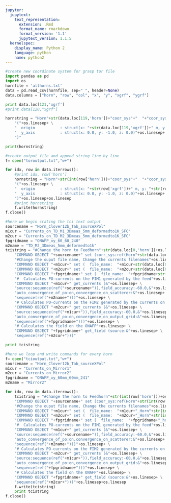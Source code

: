 ```yaml
---
jupyter:
  jupytext:
    text_representation:
      extension: .Rmd
      format_name: rmarkdown
      format_version: '1.1'
      jupytext_version: 1.1.5
  kernelspec:
    display_name: Python 2
    language: python
    name: python2
---
```


```python
#create new coordinate system for grasp tor file
import pandas as pd
import os
hornfile = 'allhorns.txt'
data = pd.read_csv(hornfile, sep=" ", header=None)
data.columns = ["horn", "row", "col", "x", "y", "xgrf", "ygrf"]

print data.loc[121,'xgrf']
#print data[120,"xgrf"]

hornstring = "Horn"+str(data.loc[119,'horn'])+"coor_sys"+"  "+"coor_sys"+os.linesep+ \
    "("+os.linesep+ \
    "  origin           : struct(x: "+str(data.loc[119,'xgrf'])+" m, y: "+str(data.loc[119,'ygrf'])+" m, z: 0.0 m),"+os.linesep+ \
    "  y_axis           : struct(x: 0.0, y: -1.0, z: 0.0)"+os.linesep+ \
    ")"

print(hornstring)
```

```python
#create output file and append string line by line
f= open("toroutput.txt","w+")

for idx, row in data.iterrows():
    #print idx, row['horn']
    hornstring = "Horn"+str(int(row['horn']))+"coor_sys"+"  "+"coor_sys"+os.linesep+ \
    "("+os.linesep+ \
    "  origin           : struct(x: "+str(row['xgrf'])+" m, y: "+str(row['ygrf'])+" m, z: 0.0 m),"+os.linesep+ \
    "  y_axis           : struct(x: 0.0, y: -1.0, z: 0.0)"+os.linesep+ \
    ")"+os.linesep+os.linesep
    #print hornstring
    f.write(hornstring)
f.close()

```

```python
#here we begin crating the tci text output
sourcename = "Horn_Clover12b_Tab_sourceXPol"
m1cur = "Currents_on_TD_M1_3Dmeas_5mm_deformedto1K_SFC"
m2cur = "Currents_on_TD_M2_3Dmeas_5mm_deformedto1K_SFC"
fpgridname = "ONAFP_xy_60_60_240"
m2name = "TD_M2_3Dmeas_5mm_deformedto1k"
tcistring = "#Change the horn to Feedhorn"+str(data.loc[0,'horn'])+os.linesep+ \
    "COMMAND OBJECT "+sourcename+" set (corr_sys:ref(Horn"+str(data.loc[0,'horn'])+"coor_sys))"+os.linesep+ \
    "#Change the ouput file name, Change the currents filenames"+os.linesep+ \
    "COMMAND OBJECT "+m1cur+" set (  file_name:  "+m1cur+str(data.loc[0,'horn'])+".cur)"+os.linesep+ \
    "COMMAND OBJECT "+m2cur+" set (  file_name:  "+m2cur+str(data.loc[0,'horn'])+".cur)"+os.linesep+ \
    "COMMAND OBJECT "+fpgridname+" set (  file_name:  "+fpgridname+str(data.loc[0,'horn'])+".cur)"+os.linesep+ \
    "#  Calculates PO-currents on the FIM1 generated by the feed"+os.linesep+ \
    "COMMAND OBJECT "+m1cur+" get_currents (&"+os.linesep+ \
    "source:sequence(ref("+sourcename+")),field_accuracy:-60.0,&"+os.linesep+ \
    "auto_convergence_of_po:on,convergence_on_scatterer:&"+os.linesep+ \
    "sequence(ref("+m2name+")))"+os.linesep+ \
    "# Calculates PO-currents on the FIM2 generated by the currents on FIM1"+os.linesep+ \
    "COMMAND OBJECT "+m2cur+" get_currents (&"+os.linesep+ \
    "source:sequence(ref("+m1cur+")),field_accuracy:-60.0,&"+os.linesep+ \
    "auto_convergence_of_po:on,convergence_on_output_grid:&"+os.linesep+ \
    "sequence(ref("+fpgridname+")))"+os.linesep+ \
    "# Calculates the field on the ONAFP"+os.linesep+ \
    "COMMAND OBJECT "+fpgridname+" get_field (source:&"+os.linesep+ \
    "sequence(ref("+m2cur+")))"

print tcistring
```

```python
#here we loop and write commands for every horn
f= open("tcioutput.txt","w+")
sourcename = "Horn_Clover12b_Tab_sourceXPol"
m1cur = "Currents_on_Mirror1"
m2cur = "Currents_on_Mirror2"
fpgridname = "ONAFP_xy_60mm_60mm_241"
m2name = "Mirror2"

for idx, row in data.iterrows():
    tcistring = "#Change the horn to Feedhorn"+str(int(row['horn']))+os.linesep+ \
    "COMMAND OBJECT "+sourcename+" set (coor_sys:ref(Horn"+str(int(row['horn']))+"coor_sys))"+os.linesep+ \
    "#Change the ouput file name, Change the currents filenames"+os.linesep+ \
    "COMMAND OBJECT "+m1cur+" set (  file_name:  "+m1cur+"_Horn"+str(int(row['horn']))+".cur)"+os.linesep+ \
    "COMMAND OBJECT "+m2cur+" set (  file_name:  "+m2cur+"_Horn"+str(int(row['horn']))+".cur)"+os.linesep+ \
    "COMMAND OBJECT "+fpgridname+" set (  file_name:  "+fpgridname+"_horn"+str(int(row['horn']))+".grd)"+os.linesep+ \
    "#  Calculates PO-currents on the FIM1 generated by the feed"+os.linesep+ \
    "COMMAND OBJECT "+m1cur+" get_currents (&"+os.linesep+ \
    "source:sequence(ref("+sourcename+")),field_accuracy:-60.0,&"+os.linesep+ \
    "auto_convergence_of_po:on,convergence_on_scatterer:&"+os.linesep+ \
    "sequence(ref("+m2name+")))"+os.linesep+ \
    "# Calculates PO-currents on the FIM2 generated by the currents on FIM1"+os.linesep+ \
    "COMMAND OBJECT "+m2cur+" get_currents (&"+os.linesep+ \
    "source:sequence(ref("+m1cur+")),field_accuracy:-60.0,&"+os.linesep+ \
    "auto_convergence_of_po:on,convergence_on_output_grid:&"+os.linesep+ \
    "sequence(ref("+fpgridname+")))"+os.linesep+ \
    "# Calculates the field on the ONAFP"+os.linesep+ \
    "COMMAND OBJECT "+fpgridname+" get_field (source:&"+os.linesep+ \
    "sequence(ref("+m2cur+")))"+os.linesep+os.linesep
    f.write(tcistring)
    print tcistring
f.close()
```

```python

```
